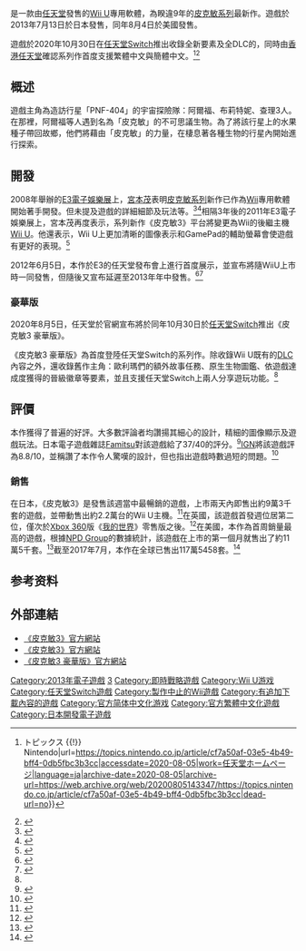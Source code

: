 {{NoteTA
| G1 = Games
| G2 = Nintendo
}}
{{Infobox VG
| title = 皮克敏3
| original =
| japanese = ピクミン3
| english = Pikmin 3
| image = Pikmin_3_box_artwork.png
| caption =
| genre = [[即時戰略|即時戰略]]
| platforms = [[Wii_U|Wii U]]、[[任天堂Switch|任天堂Switch]]{{Small|（豪华版）}}
| developer = [[任天堂情報開發本部|任天堂情報開發本部第四小組]]<br/>{{le|Eighting}}{{Small|（豪华版）}}
| publisher = [[任天堂|任天堂]]
| director = [[木村浩之|木村浩之]]
| producer = [[日野重文|日野重文]]、神門有史
| designer =
| writer =
| programmer = 神門有史
| artist = 西森啓介
| composer = 早崎あすか、朝日温子、若井淑
| series = [[皮克敏系列|皮克敏系列]]
| engine =
| modes = [[单人电子游戏|單人]]
| released = '''Wii U'''{{vgrelease|JP|2013年7月13日|NA| 2013年8月4日}}'''任天堂Switch'''{{Small|（豪华版）}}{{vgrelease|WW|2020年10月30日}}
| shutdown =
| onlinegame =
}}

{{vgname|皮克敏3|ja=ピクミン3|en=Pikmin 3}}是一款由[[任天堂|任天堂]]發售的[[Wii_U|Wii U]]專用軟體，為睽違9年的[[皮克敏系列|皮克敏系列]]最新作。遊戲於2013年7月13日於日本發售，同年8月4日於美國發售。

遊戲於2020年10月30日在[[任天堂Switch|任天堂Switch]]推出收錄全新要素及全DLC的{{vgname|皮克敏3 豪華版|ja=ピクミン3 デラックス|en=Pikmin 3 Deluxe}}，同時由[[任天堂（香港）|香港任天堂]]確認系列作首度支援繁體中文與簡體中文。<ref name=":0">{{Cite web|title=『ピクミン３』がデラックスになってNintendo Switchに登場。新要素を収録し、10月30日発売決定。 {{!}} トピックス {{!}} Nintendo|url=https://topics.nintendo.co.jp/article/cf7a50af-03e5-4b49-bff4-0db5fbc3b3cc|accessdate=2020-08-05|work=任天堂ホームページ|language=ja|archive-date=2020-08-05|archive-url=https://web.archive.org/web/20200805143347/https://topics.nintendo.co.jp/article/cf7a50af-03e5-4b49-bff4-0db5fbc3b3cc|dead-url=no}}</ref><ref>{{Cite web|title=《ピクミン３》變成豪華版在Nintendo Switch登場。收錄新要素，將於10月30日發售。|url=https://www.nintendo.com.hk/topics/article/a_200805_02.html|accessdate=2020-08-05|work=任天堂(香港)有限公司網站|language=zh-hant|archive-date=2022-01-11|archive-url=https://web.archive.org/web/20220111185650/https://www.nintendo.com.hk/topics/article/a_200805_02.html|dead-url=no}}</ref>

== 概述 ==

遊戲主角為造訪行星「PNF-404」的宇宙探險隊：阿爾福、布莉特妮、查理3人。在那裡，阿爾福等人遇到名為「皮克敏」的不可思議生物。為了將該行星上的水果種子帶回故鄉，他們將藉由「皮克敏」的力量，在棲息著各種生物的行星內開始進行探索。

== 開發 ==

2008年舉辦的[[E3电子娱乐展|E3電子娛樂展]]上，[[宫本茂|宮本茂]]表明[[皮克敏系列|皮克敏系列]]新作已作為[[Wii|Wii]]專用軟體開始著手開發。但未提及遊戲的詳細細節及玩法等。<ref>{{Cite web|title=Gaming articles on Engadget|url=https://www.engadget.com/gaming/|accessdate=2020-08-05|work=Engadget|language=en|archive-date=2015-02-01|archive-url=https://web.archive.org/web/20150201021131/http://www.joystiq.com/2011/08/12/super-iam8bit-debuts-los-angeles-gallery-space-begins-monthlong/|dead-url=no}}</ref><ref>{{Cite web|title=E3 2008: Miyamoto conducts Wii Music, confirms Pikmin|url=https://www.gamespot.com/articles/e3-2008-miyamoto-conducts-wii-music-confirms-pikmin/1100-6194394/|accessdate=2020-08-05|work=GameSpot|language=en-US|archive-date=2020-06-07|archive-url=https://web.archive.org/web/20200607191729/https://www.gamespot.com/articles/e3-2008-miyamoto-conducts-wii-music-confirms-pikmin/1100-6194394/|dead-url=no}}</ref>相隔3年後的2011年E3電子娛樂展上，宮本茂再度表示，系列新作《皮克敏3》平台將變更為Wii的後繼主機[[Wii_U|Wii U]]。他還表示，Wii U上更加清晰的圖像表示和GamePad的輔助螢幕會使遊戲有更好的表現。<ref>{{Cite web|title=Pikmin Coming to Wii U - News|url=http://www.nintendoworldreport.com/news/26645/pikmin-coming-to-wii-u|accessdate=2020-08-05|work=Nintendo World Report|archive-date=2020-04-13|archive-url=https://web.archive.org/web/20200413025212/http://www.nintendoworldreport.com/news/26645/pikmin-coming-to-wii-u|dead-url=no}}</ref>

2012年6月5日，本作於E3的任天堂發布會上進行首度展示，並宣布將隨WiiU上市時一同發售，但隨後又宣布延遲至2013年年中發售。<ref>{{Cite web|title=New Flying Pink Pikmin Spotted in 'Pikmin 3'|url=https://gamerant.com/pink-flying-pikmin-3/|accessdate=2020-08-05|date=2012-06-07|work=Game Rant|language=en-US|archive-date=2021-10-27|archive-url=https://web.archive.org/web/20211027014045/https://gamerant.com/pink-flying-pikmin-3/|dead-url=no}}</ref><ref>{{Citation|title=E3 2012: Pikmin 3 Doesn't Need Your Fancy New Controller - IGN|url=https://www.ign.com/articles/2012/06/05/e3-2012-pikmin-3-doesnt-need-your-fancy-new-controller|accessdate=2020-08-05|language=en|archive-date=2018-11-10|archive-url=https://web.archive.org/web/20181110065555/https://www.ign.com/articles/2012/06/05/e3-2012-pikmin-3-doesnt-need-your-fancy-new-controller|dead-url=no}}</ref>

{{NoteTA
| 1=zh-tw:歐利瑪; zh-cn:欧力马; zh-hk:歐利瑪; zh:奥里马
}}
=== 豪華版 ===

2020年8月5日，任天堂於官網宣布將於同年10月30日於[[任天堂Switch|任天堂Switch]]推出《皮克敏3 豪華版》。

《皮克敏3 豪華版》為首度登陸任天堂Switch的系列作。除收錄Wii U既有的[[DLC|DLC]]內容之外，還收錄舊作主角：歐利瑪們的額外故事任務、原生生物圖鑑、依遊戲達成度獲得的晉級徽章等要素，並且支援任天堂Switch上兩人分享遊玩功能。<ref name=":0" />

== 評價 ==

本作獲得了普遍的好評。大多數評論者均讚揚其細心的設計，精細的圖像顯示及遊戲玩法。日本電子遊戲雜誌[[Fami通|Famitsu]]對該遊戲給了37/40的評分。<ref>{{Cite web|title=Famitsu Reviews Pikmin 3|url=https://mynintendonews.com/2013/07/09/famitsu-reviews-pikmin-3/|accessdate=2020-08-05|date=2013-07-09|last=Sickr|work=My Nintendo News|language=en|archive-date=2020-05-17|archive-url=https://web.archive.org/web/20200517072815/https://mynintendonews.com/2013/07/09/famitsu-reviews-pikmin-3/|dead-url=no}}</ref>[[IGN|IGN]]將該遊戲評為8.8/10，並稱讚了本作令人驚嘆的設計，但也指出遊戲時數過短的問題。<ref>{{Citation|title=Pikmin 3 Review - IGN|url=https://www.ign.com/articles/2013/07/22/pikmin-3-review|accessdate=2020-08-05|language=en|archive-date=2020-08-07|archive-url=https://web.archive.org/web/20200807074454/https://www.ign.com/articles/2013/07/22/pikmin-3-review|dead-url=no}}</ref>{{Video game reviews|title=皮克敏3
<!-- Aggregators -->|GR=86.59%<ref>{{cite web |url=http://www.gamerankings.com/wii-u/633263-pikmin-3/index.html |title=Pikmin 3 for Wii U |publisher=[[GameRankings|GameRankings]] |date=2013-07-22 |accessdate=2013-07-22 |archive-date=2013-07-27 |archive-url=https://web.archive.org/web/20130727085349/http://www.gamerankings.com/wii-u/633263-pikmin-3/index.html |dead-url=no }}</ref>|MC=87/100<ref>{{cite web |url=http://www.metacritic.com/game/wii-u/pikmin-3 |title=Pikmin 3 Reviews |publisher=[[Metacritic|Metacritic]] |date=2013-07-22 |accessdate=2013-07-22 |archive-date=2013-07-31 |archive-url=https://web.archive.org/web/20130731222602/http://www.metacritic.com/game/wii-u/pikmin-3 |dead-url=no }}</ref>|Edge=8/10<ref>{{cite web |url=http://www.edge-online.com/review/pikmin-3-review/ |title=Edge Pikmin 3 review |publisher=[[Edge_(magazine)|Edge]] |date=2013-07-22 |accessdate=2013-07-22 |archive-date=2013-07-25 |archive-url=https://web.archive.org/web/20130725035618/http://www.edge-online.com/review/pikmin-3-review/ |dead-url=no }}</ref>|EuroG=9/10<ref>{{cite web |url=http://www.eurogamer.net/articles/2013-07-10-pikmin-3-review |title=Eurogamer Pikmin 3 review |publisher=[[Eurogamer|Eurogamer]] |date=2013-07-22 |accessdate=2013-07-22 |archive-date=2013-07-24 |archive-url=https://web.archive.org/web/20130724020707/http://www.eurogamer.net/articles/2013-07-10-pikmin-3-review |dead-url=no }}</ref>|Fam=37/40|GI=9/10<ref>{{cite web |url=http://www.gameinformer.com/games/pikmin_3/b/wii_u/archive/2013/07/31/a-little-help-from-my-friends.aspx |title=Pikmin 3 Review |date=2013-08-04 |accessdate=2013-08-04 |archive-date=2013-08-03 |archive-url=https://web.archive.org/web/20130803133708/http://www.gameinformer.com/games/pikmin_3/b/wii_u/archive/2013/07/31/a-little-help-from-my-friends.aspx |dead-url=no }}</ref>|GRadar=|GT=|GSpot=|Joystiq={{Rating|4|5}}<ref name="Joystiq">{{cite web |url=http://www.joystiq.com/2013/07/31/pikmin-3-review/ |title=Pikmin 3 review: To boldly go |first=Sinan |last=Kubba |date=July 31, 2013 |accessdate=July 31, 2013}}</ref>|IGN=8.8/10<ref>{{cite web |url=http://ca.ign.com/articles/2013/07/22/pikmin-3-review |title=IGN Pikmin 3 review |publisher=IGN |date=2013-07-22 |accessdate=2013-07-22 |archive-date=2015-02-28 |archive-url=https://web.archive.org/web/20150228164338/http://ca.ign.com/articles/2013/07/22/pikmin-3-review |dead-url=no }}</ref>|Poly=|UCG=|ONM=}}

=== 銷售 ===

在日本，《皮克敏3》是發售該週當中最暢銷的遊戲，上市兩天內即售出約9萬3千套的遊戲，並帶動售出約2.2萬台的Wii U主機。<ref>{{Cite web|title=This Week In Sales: Pikmin 3 And Luigi Lift Wii U Sales|url=https://www.siliconera.com/this-week-in-sales-pikmin-3-and-luigi-lift-wii-u-sales/|accessdate=2020-08-05|date=2013-07-17|work=Siliconera|language=en-US|archive-date=2020-08-25|archive-url=https://web.archive.org/web/20200825074728/https://www.siliconera.com/this-week-in-sales-pikmin-3-and-luigi-lift-wii-u-sales/|dead-url=no}}</ref>在英國，該遊戲首發週位居第二位，僅次於[[Xbox_360|Xbox 360]]版《[[我的世界|我的世界]]》零售版之後。<ref>{{Cite web|title=Pikmin 3 Makes UK Chart Debut in Second Place|url=https://www.nintendolife.com/news/2013/07/pikmin_3_makes_uk_chart_debut_in_second_place|accessdate=2020-08-05|date=2013-07-29|last=Life|first=Nintendo|work=Nintendo Life|language=en-GB|archive-date=2018-09-04|archive-url=https://web.archive.org/web/20180904080353/http://www.nintendolife.com/news/2013/07/pikmin_3_makes_uk_chart_debut_in_second_place|dead-url=no}}</ref>在美國，本作為首周銷量最高的遊戲，根據[[NPD集团|NPD Group]]的數據統計，該遊戲在上市的第一個月就售出了約11萬5千套。<ref>{{Cite web|title=Madden, Saints Row Top August 2013 NPD Charts, 3DS Sales Strong|url=https://www.gameinformer.com/b/news/archive/2013/09/12/madden-saints-row-top-npd-charts-3ds-sales-strong.aspx|accessdate=2020-08-05|last=Helgeson|first=Matt|work=Game Informer|language=en|archive-date=2019-08-28|archive-url=https://web.archive.org/web/20190828064528/https://www.gameinformer.com/b/news/archive/2013/09/12/madden-saints-row-top-npd-charts-3ds-sales-strong.aspx|dead-url=no}}</ref>截至2017年7月，本作在全球已售出117萬5458套。<ref>{{Cite web|title=Pikmin 3 for Wii U - Sales, Wiki, Release Dates, Review, Cheats, Walkthrough|url=https://www.vgchartz.com/|accessdate=2020-08-05|work=VGChartz|language=en-US|archive-date=2020-08-04|archive-url=https://web.archive.org/web/20200804230456/https://www.vgchartz.com/|dead-url=no}}</ref>

== 参考资料 ==
{{Reflist|30em}}

== 外部連結 ==
* [https://www.nintendo.co.jp/wiiu/ac3j/ 《皮克敏3》官方網站] {{Wayback|url=https://www.nintendo.co.jp/wiiu/ac3j/ |date=20211204204848 }}{{ja}}
* [https://pikmin3.nintendo.com/ 《皮克敏3》官方網站] {{Wayback|url=https://pikmin3.nintendo.com/ |date=20211220220538 }}{{en}}
* [https://www.nintendo.tw/switch/ampna/ 《皮克敏3 豪華版》官方網站] {{Wayback|url=https://www.nintendo.tw/switch/ampna/ |date=20210112044037 }}{{zh-hant}}
{{皮克敏系列}}

{{DEFAULTSORT:Pikmin 3}}
[[Category:2013年電子遊戲|Category:2013年電子遊戲]]
[[Category:皮克敏系列电子游戏|3]]
[[Category:即時戰略遊戲|Category:即時戰略遊戲]]
[[Category:Wii_U游戏|Category:Wii U游戏]]
[[Category:任天堂Switch遊戲|Category:任天堂Switch遊戲]]
[[Category:製作中止的Wii遊戲|Category:製作中止的Wii遊戲]]
[[Category:有追加下載內容的遊戲|Category:有追加下載內容的遊戲]]
[[Category:官方简体中文化游戏|Category:官方简体中文化游戏]]
[[Category:官方繁體中文化遊戲|Category:官方繁體中文化遊戲]]
[[Category:日本開發電子遊戲|Category:日本開發電子遊戲]]